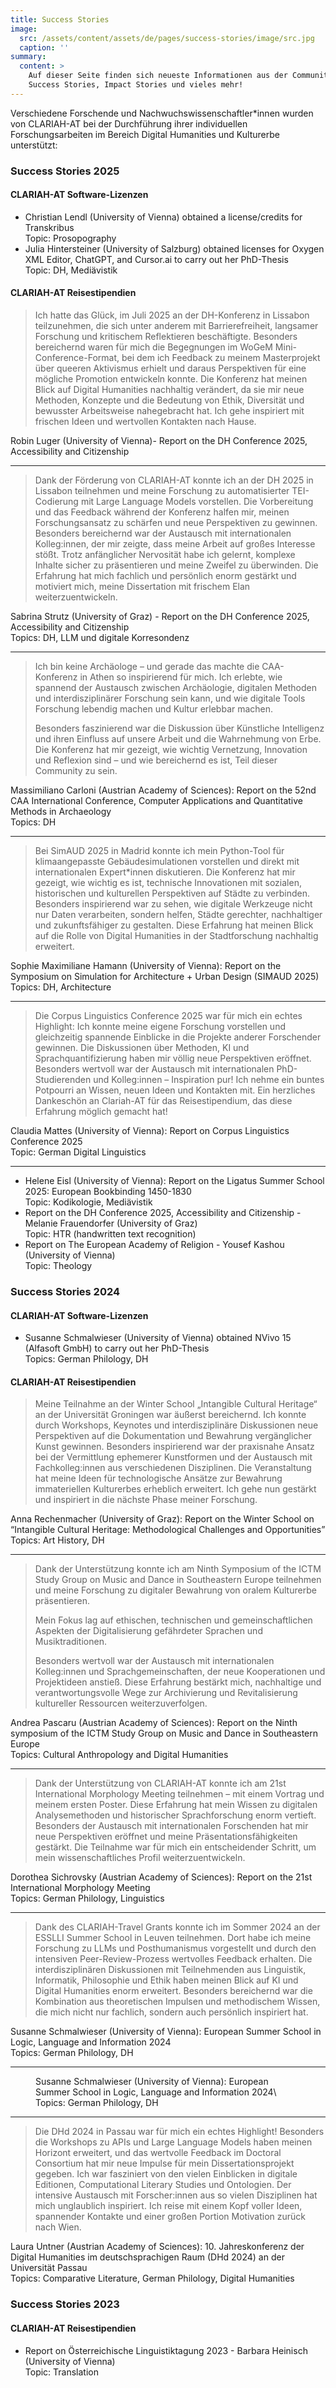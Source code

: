 ```yaml
---
title: Success Stories
image:
  src: /assets/content/assets/de/pages/success-stories/image/src.jpg
  caption: ''
summary:
  content: >
    Auf dieser Seite finden sich neueste Informationen aus der Community: News,
    Success Stories, Impact Stories und vieles mehr!
---
```

Verschiedene Forschende und Nachwuchswissenschaftler\*innen wurden von CLARIAH-AT bei der Durchführung ihrer individuellen Forschungsarbeiten im Bereich Digital Humanities und Kulturerbe unterstützt:

### Success Stories 2025

#### **CLARIAH-AT Software-Lizenzen**

* Christian Lendl (University of Vienna) obtained a license/credits for Transkribus \
  Topic: Prosopography
* Julia Hintersteiner (University of Salzburg) obtained licenses for Oxygen XML Editor, ChatGPT, and Cursor.ai to carry out her PhD-Thesis\
  Topic: DH, Mediävistik

#### **CLARIAH-AT Reisestipendien**

> Ich hatte das Glück, im Juli 2025 an der DH-Konferenz in Lissabon teilzunehmen, die sich unter anderem mit Barrierefreiheit, langsamer Forschung und kritischem Reflektieren beschäftigte. Besonders bereichernd waren für mich die Begegnungen im WoGeM Mini-Conference-Format, bei dem ich Feedback zu meinem Masterprojekt über queeren Aktivismus erhielt und daraus Perspektiven für eine mögliche Promotion entwickeln konnte. Die Konferenz hat meinen Blick auf Digital Humanities nachhaltig verändert, da sie mir neue Methoden, Konzepte und die Bedeutung von Ethik, Diversität und bewusster Arbeitsweise nahegebracht hat. Ich gehe inspiriert mit frischen Ideen und wertvollen Kontakten nach Hause.

Robin Luger (University of Vienna)- Report on the DH Conference 2025, Accessibility and Citizenship

---

> Dank der Förderung von CLARIAH-AT konnte ich an der DH 2025 in Lissabon teilnehmen und meine Forschung zu automatisierter TEI-Codierung mit Large Language Models vorstellen. Die Vorbereitung und das Feedback während der Konferenz halfen mir, meinen Forschungsansatz zu schärfen und neue Perspektiven zu gewinnen. Besonders bereichernd war der Austausch mit internationalen Kolleg:innen, der mir zeigte, dass meine Arbeit auf großes Interesse stößt. Trotz anfänglicher Nervosität habe ich gelernt, komplexe Inhalte sicher zu präsentieren und meine Zweifel zu überwinden. Die Erfahrung hat mich fachlich und persönlich enorm gestärkt und motiviert mich, meine Dissertation mit frischem Elan weiterzuentwickeln.

Sabrina Strutz (University of Graz) - Report on the DH Conference 2025, Accessibility and Citizenship\
Topics: DH, LLM und digitale Korresondenz

---

> Ich bin keine Archäologe – und gerade das machte die CAA-Konferenz in Athen so inspirierend für mich. Ich erlebte, wie spannend der Austausch zwischen Archäologie, digitalen Methoden und interdisziplinärer Forschung sein kann, und wie digitale Tools Forschung lebendig machen und Kultur erlebbar machen.&#x20;
>
> Besonders faszinierend war die Diskussion über Künstliche Intelligenz und ihren Einfluss auf unsere Arbeit und die Wahrnehmung von Erbe. Die Konferenz hat mir gezeigt, wie wichtig Vernetzung, Innovation und Reflexion sind – und wie bereichernd es ist, Teil dieser Community zu sein.

Massimiliano Carloni (Austrian Academy of Sciences): Report on the 52nd CAA International Conference, Computer Applications and Quantitative Methods in Archaeology\
Topics: DH

---

> Bei SimAUD 2025 in Madrid konnte ich mein Python-Tool für klimaangepasste Gebäudesimulationen vorstellen und direkt mit internationalen Expert\*innen diskutieren. Die Konferenz hat mir gezeigt, wie wichtig es ist, technische Innovationen mit sozialen, historischen und kulturellen Perspektiven auf Städte zu verbinden. Besonders inspirierend war zu sehen, wie digitale Werkzeuge nicht nur Daten verarbeiten, sondern helfen, Städte gerechter, nachhaltiger und zukunftsfähiger zu gestalten. Diese Erfahrung hat meinen Blick auf die Rolle von Digital Humanities in der Stadtforschung nachhaltig erweitert.

Sophie Maximiliane Hamann (University of Vienna): Report on the Symposium on Simulation for Architecture + Urban Design (SIMAUD 2025)\
Topics: DH, Architecture

---

> Die Corpus Linguistics Conference 2025 war für mich ein echtes Highlight: Ich konnte meine eigene Forschung vorstellen und gleichzeitig spannende Einblicke in die Projekte anderer Forschender gewinnen. Die Diskussionen über Methoden, KI und Sprachquantifizierung haben mir völlig neue Perspektiven eröffnet. Besonders wertvoll war der Austausch mit internationalen PhD-Studierenden und Kolleg:innen – Inspiration pur! Ich nehme ein buntes Potpourri an Wissen, neuen Ideen und Kontakten mit. Ein herzliches Dankeschön an Clariah-AT für das Reisestipendium, das diese Erfahrung möglich gemacht hat!

Claudia Mattes (University of Vienna): Report on Corpus Linguistics Conference 2025\
Topic: German Digital Linguistics

---

* Helene Eisl (University of Vienna): Report on the Ligatus Summer School 2025: European Bookbinding 1450-1830 \
  Topic: Kodikologie, Mediävistik
* Report on the DH Conference 2025, Accessibility and Citizenship - Melanie Frauendorfer (University of Graz)\
  Topic: HTR (handwritten text recognition)
* Report on The European Academy of Religion - Yousef Kashou (University of Vienna)\
  Topic: Theology

### Success Stories 2024&#x20;

#### **CLARIAH-AT Software-Lizenzen**

* &#x20;Susanne Schmalwieser (University of Vienna) obtained NVivo 15 (Alfasoft GmbH) to carry out her PhD-Thesis\
  Topics: German Philology, DH

#### **CLARIAH-AT Reisestipendien**

> Meine Teilnahme an der Winter School „Intangible Cultural Heritage“ an der Universität Groningen war äußerst bereichernd. Ich konnte durch Workshops, Keynotes und interdisziplinäre Diskussionen neue Perspektiven auf die Dokumentation und Bewahrung vergänglicher Kunst gewinnen. Besonders inspirierend war der praxisnahe Ansatz bei der Vermittlung ephemerer Kunstformen und der Austausch mit Fachkolleg:innen aus verschiedenen Disziplinen. Die Veranstaltung hat meine Ideen für technologische Ansätze zur Bewahrung immateriellen Kulturerbes erheblich erweitert. Ich gehe nun gestärkt und inspiriert in die nächste Phase meiner Forschung.

Anna Rechenmacher (University of Graz): Report on the Winter School on “Intangible Cultural Heritage: Methodological Challenges and Opportunities”\
Topics: Art History, DH

---

> Dank der Unterstützung konnte ich am Ninth Symposium of the ICTM Study Group on Music and Dance in Southeastern Europe teilnehmen und meine Forschung zu digitaler Bewahrung von oralem Kulturerbe präsentieren.&#x20;
>
> Mein Fokus lag auf ethischen, technischen und gemeinschaftlichen Aspekten der Digitalisierung gefährdeter Sprachen und Musiktraditionen.&#x20;
>
> Besonders wertvoll war der Austausch mit internationalen Kolleg:innen und Sprachgemeinschaften, der neue Kooperationen und Projektideen anstieß. Diese Erfahrung bestärkt mich, nachhaltige und verantwortungsvolle Wege zur Archivierung und Revitalisierung kultureller Ressourcen weiterzuverfolgen.

Andrea Pascaru (Austrian Academy of Sciences): Report on the Ninth symposium of the ICTM Study Group on Music and Dance in Southeastern Europe\
Topics: Cultural Anthropology and Digital Humanities

---

> Dank der Unterstützung von CLARIAH-AT konnte ich am 21st International Morphology Meeting teilnehmen – mit einem Vortrag und meinem ersten Poster. Diese Erfahrung hat mein Wissen zu digitalen Analysemethoden und historischer Sprachforschung enorm vertieft. Besonders der Austausch mit internationalen Forschenden hat mir neue Perspektiven eröffnet und meine Präsentationsfähigkeiten gestärkt. Die Teilnahme war für mich ein entscheidender Schritt, um mein wissenschaftliches Profil weiterzuentwickeln.

Dorothea Sichrovsky (Austrian Academy of Sciences): Report on the 21st International Morphology Meeting\
Topics: German Philology, Linguistics

---

> Dank des CLARIAH-Travel Grants konnte ich im Sommer 2024 an der ESSLLI Summer School in Leuven teilnehmen. Dort habe ich meine Forschung zu LLMs und Posthumanismus vorgestellt und durch den intensiven Peer-Review-Prozess wertvolles Feedback erhalten. Die interdisziplinären Diskussionen mit Teilnehmenden aus Linguistik, Informatik, Philosophie und Ethik haben meinen Blick auf KI und Digital Humanities enorm erweitert. Besonders bereichernd war die Kombination aus theoretischen Impulsen und methodischem Wissen, die mich nicht nur fachlich, sondern auch persönlich inspiriert hat.

Susanne Schmalwieser (University of Vienna): European Summer School in Logic, Language and Information 2024\
Topics: German Philology, DH

---

<Figure src="/assets/content/assets/de/pages/success-stories/su.schm.-essli-2024.png" alignment="center">
  &#x20;Susanne Schmalwieser (University of Vienna): European Summer School in Logic, Language and Information 2024\
  Topics: German Philology, DH
</Figure>

---

> Die DHd 2024 in Passau war für mich ein echtes Highlight! Besonders die Workshops zu APIs und Large Language Models haben meinen Horizont erweitert, und das wertvolle Feedback im Doctoral Consortium hat mir neue Impulse für mein Dissertationsprojekt gegeben. Ich war fasziniert von den vielen Einblicken in digitale Editionen, Computational Literary Studies und Ontologien. Der intensive Austausch mit Forscher:innen aus so vielen Disziplinen hat mich unglaublich inspiriert. Ich reise mit einem Kopf voller Ideen, spannender Kontakte und einer großen Portion Motivation zurück nach Wien.

Laura Untner (Austrian Academy of Sciences): 10. Jahreskonferenz der Digital Humanities im deutschsprachigen Raum (DHd 2024) an der Universität Passau \
Topics: Comparative Literature, German Philology, Digital Humanities

### Success Stories 2023

#### **CLARIAH-AT Reisestipendien**

* Report on Österreichische Linguistiktagung 2023 - Barbara Heinisch (University of Vienna)\
  Topic: Translation
